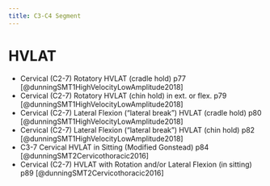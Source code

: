```yaml
---
title: C3-C4 Segment
---
```




# HVLAT

- Cervical (C2-7) Rotatory HVLAT (cradle hold) p77 [@dunningSMT1HighVelocityLowAmplitude2018]
- Cervical (C2-7) Rotatory HVLAT (chin hold) in ext. or flex. p79 [@dunningSMT1HighVelocityLowAmplitude2018]
- Cervical (C2-7) Lateral Flexion ("lateral break") HVLAT (cradle hold) p80 [@dunningSMT1HighVelocityLowAmplitude2018]
- Cervical (C2-7) Lateral Flexion ("lateral break") HVLAT (chin hold) p82 [@dunningSMT1HighVelocityLowAmplitude2018]
- C3-7 Cervical HVLAT in Sitting (Modified Gonstead) p84 [@dunningSMT2Cervicothoracic2016]
- Cervical (C2-7) HVLAT with Rotation and/or Lateral Flexion (in sitting) p89 [@dunningSMT2Cervicothoracic2016]
